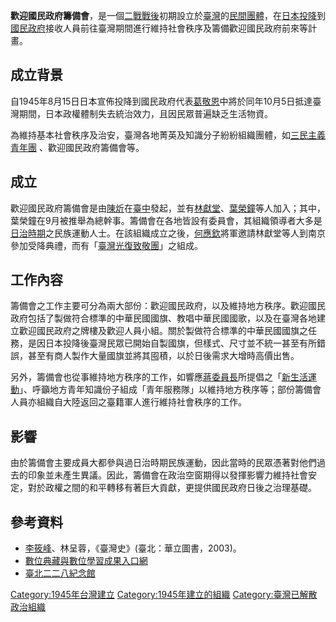 '''歡迎國民政府籌備會'''，是一個[[臺灣戰後時期|二戰戰後]]初期設立於[[臺灣|臺灣]]的[[非政府組織|民間團體]]，在[[日本投降|日本投降]]到[[國民政府|國民政府]]接收人員前往臺灣期間進行維持社會秩序及籌備歡迎國民政府前來等計畫。

==成立背景==
自1945年8月15日日本宣佈投降到國民政府代表[[葛敬恩|葛敬恩]]中將於同年10月5日抵達臺灣期間，日本政權體制失去統治效力，且因民眾普遍缺乏生活物資。

為維持基本社會秩序及治安，臺灣各地菁英及知識分子紛紛組織團體，如[[三民主義青年團|三民主義青年團]] 、歡迎國民政府籌備會等。

==成立==
歡迎國民政府籌備會是由[[陳炘|陳炘]]在[[臺中市|臺中]]發起，並有[[林獻堂|林獻堂]]、[[葉榮鐘|葉榮鐘]]等人加入；其中，葉榮鐘在9月被推舉為總幹事。籌備會在各地皆設有委員會，其組織領導者大多是[[台灣日治時期|日治時期]]之民族運動人士。在該組織成立之後，[[何應欽|何應欽]]將軍邀請林獻堂等人到南京參加受降典禮，而有「[[台灣光復致敬團|臺灣光復致敬團]]」之組成。

==  工作內容 ==
籌備會之工作主要可分為兩大部份：歡迎國民政府，以及維持地方秩序。歡迎國民政府包括了製做符合標準的中華民國國旗、教唱中華民國國歌，以及在臺灣各地建立歡迎國民政府之牌樓及歡迎人員小組。關於製做符合標準的中華民國國旗之任務，是因日本投降後臺灣民眾已開始自製國旗，但樣式、尺寸並不統一甚至有所錯誤，甚至有商人製作大量國旗並將其囤積，以於日後需求大增時高價出售。

另外，籌備會也從事維持地方秩序的工作，如響應[[蔣中正|蔣委員長]]所提倡之「[[新生活運動|新生活運動]]」、呼籲地方青年知識份子組成「青年服務隊」以維持地方秩序等；部份籌備會人員亦組織自大陸返回之臺籍軍人進行維持社會秩序的工作。

==影響==
由於籌備會主要成員大都參與過日治時期民族運動，因此當時的民眾憑著對他們過去的印象並未產生異議。因此，籌備會在政治空窗期得以發揮影響力維持社會安定，對於政權之間的和平轉移有著巨大貢獻，更提供國民政府日後之治理基礎。

==參考資料==
*[[李筱峰|李筱峰]]、林呈蓉，《臺灣史》(臺北：華立圖書，2003)。
*[http://digitalarchives.tw/index.jsp 數位典藏與數位學習成果入口網] {{Wayback|url=http://digitalarchives.tw/index.jsp |date=20190909180424 }}
*[https://web.archive.org/web/20081014041712/http://228.culture.gov.tw/web/index.asp 臺北二二八紀念館]

[[Category:1945年台灣建立|Category:1945年台灣建立]]
[[Category:1945年建立的組織|Category:1945年建立的組織]]
[[Category:臺灣已解散政治組織|Category:臺灣已解散政治組織]]